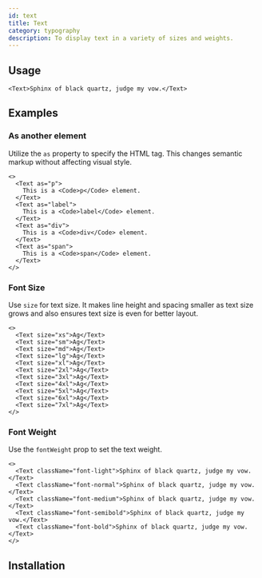 ```yaml
---
id: text
title: Text
category: typography
description: To display text in a variety of sizes and weights.
---
```



## Usage

```tsx live
<Text>Sphinx of black quartz, judge my vow.</Text>
```

## Examples

### As another element

Utilize the `as` property to specify the HTML tag. This changes semantic markup without affecting visual style.

```tsx live
<>
  <Text as="p">
    This is a <Code>p</Code> element.
  </Text>
  <Text as="label">
    This is a <Code>label</Code> element.
  </Text>
  <Text as="div">
    This is a <Code>div</Code> element.
  </Text>
  <Text as="span">
    This is a <Code>span</Code> element.
  </Text>
</>
```

### Font Size

Use `size` for text size. It makes line height and spacing smaller as text size grows and also ensures text size is even
for better layout.

```tsx live
<>
  <Text size="xs">Ag</Text>
  <Text size="sm">Ag</Text>
  <Text size="md">Ag</Text>
  <Text size="lg">Ag</Text>
  <Text size="xl">Ag</Text>
  <Text size="2xl">Ag</Text>
  <Text size="3xl">Ag</Text>
  <Text size="4xl">Ag</Text>
  <Text size="5xl">Ag</Text>
  <Text size="6xl">Ag</Text>
  <Text size="7xl">Ag</Text>
</>
```

### Font Weight

Use the `fontWeight` prop to set the text weight.

```tsx live
<>
  <Text className="font-light">Sphinx of black quartz, judge my vow.</Text>
  <Text className="font-normal">Sphinx of black quartz, judge my vow.</Text>
  <Text className="font-medium">Sphinx of black quartz, judge my vow.</Text>
  <Text className="font-semibold">Sphinx of black quartz, judge my vow.</Text>
  <Text className="font-bold">Sphinx of black quartz, judge my vow.</Text>
</>
```

## Installation

<InstallationGuide />
